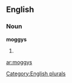 ==English==

===Noun===
'''moggys'''

# {{plural of|[[moggy]]}}

[[Category:English plurals]]

[[ar:moggys]]